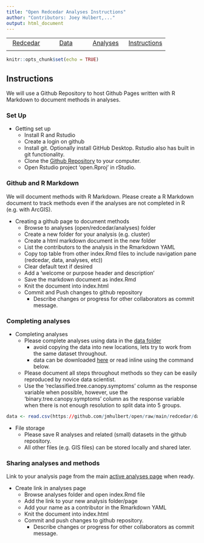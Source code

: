 ```yaml
---
title: "Open Redcedar Analyses Instructions"
author: "Contributors: Joey Hulbert,..."
output: html_document
---
```


|            |            |            |            |
|:----------:|:----------:|:----------:|:----------:|
|[Redcedar](https://jmhulbert.github.io/open/redcedar)|[Data](https://jmhulbert.github.io/open/redcedar/data)|[ Analyses](https://jmhulbert.github.io/open/redcedar/analyses)|[Instructions](https://jmhulbert.github.io/open/redcedar/instructions)|
|             |           |            |            |

```r
knitr::opts_chunk$set(echo = TRUE)
```

## Instructions

We will use a Github Repository to host Github Pages written with R Markdown to document methods in analyses. 

### Set Up

* Getting set up
  + Install R and Rstudio
  + Create a login on github
  + Install git. Optionally install GitHub Desktop. Rstudio also has built in git functionality. 
  + Clone the [Github Repository](https://github.com/jmhulbert/open) to your computer.
  + Open Rstudio project 'open.Rproj' in rStudio.

### Github and R Markdown

We will document methods with R Markdown. Please create a R Markdown document to track methods even if the analyses are not completed in R (e.g. with ArcGIS).
  
* Creating a github page to document methods
  + Browse to analyses (open/redcedar/analyses) folder
  + Create a new folder for your analysis (e.g. cluster)
  + Create a html markdown document in the new folder
  + List the contributors to the analysis in the Rmarkdown YAML
  + Copy top table from other index.Rmd files to include navigation pane (redcedar, data, analyses, etc))
  + Clear default text if desired
  + Add a 'welcome or purpose header and description'
  + Save the markdown document as index.Rmd
  + Knit the document into index.html
  + Commit and Push changes to github repository
    + Describe changes or progress for other collaborators as commit message.

### Completing analyses
  
* Completing analyses 
  + Please complete analyses using data in the [data folder](https://jmhulbert.github.io/open/redcedar/analyses)
    + avoid copying the data into new locations, lets try to work from the same dataset throughout.
    + data can be downloaded [here](https://github.com/jmhulbert/open/raw/main/redcedar/data/data-modified.csv) or read inline using the command below.
  + Please document all steps throughout methods so they can be easily reproduced by novice data scientist.
  + Use the 'reclassified.tree.canopy.symptoms' column as the response variable when possible, however, use the 'binary.tree.canopy.symptoms' column as the response variable when there is not enough resolution to split data into 5 groups. 

```r
data <- read.csv(https://github.com/jmhulbert/open/raw/main/redcedar/data/data-modified.csv)
```



* File storage
  + Please save R analyses and related (small) datasets in the github repository.
  + All other files (e.g. GIS files) can be stored locally and shared later. 
  
### Sharing analyses and methods
  
Link to your analysis page from the main [active analyses page](https://jmhulbert.github.io/open/redcedar/analyses) when ready.   
  
* Create link in analyses page
  + Browse analyses folder and open index.Rmd file
  + Add the link to your new analysis folder/page
  + Add your name as a contributor in the Rmarkdown YAML
  + Knit the document into index.html
  + Commit and push changes to github repository.
    + Describe changes or progress for other collaborators as commit message.


